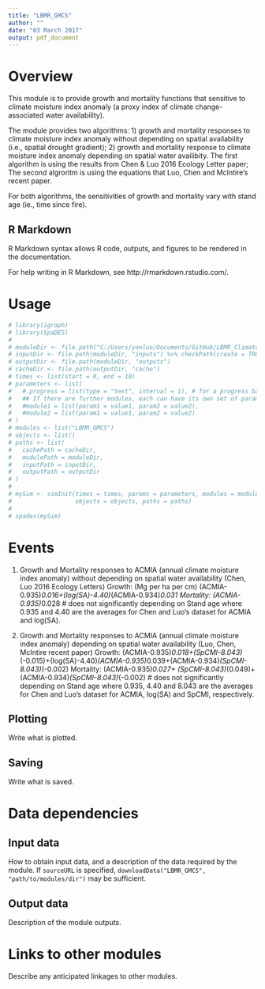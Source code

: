 ```yaml
---
title: "LBMR_GMCS"
author: ""
date: "03 March 2017"
output: pdf_document
---
```


# Overview

This module is to provide growth and mortality functions that sensitive to climate moisture index anomaly (a proxy index of climate change-associated water availability).

The module provides two algorithms: 1) growth and mortality responses to climate moisture index anomaly without depending on spatial availability (i.e., spatial drought gradient); 2) growth and mortality response to climate moisture index anomaly depending on spatial water availibity.
The first algorithm is using the results from Chen & Luo 2016 Ecology Letter paper;
The second algroritm is using the equations that Luo, Chen and McIntire's recent paper.

For both algorithms, the sensitivities of growth and mortality vary with stand age (ie., time since fire).

## R Markdown

R Markdown syntax allows R code, outputs, and figures to be rendered in the documentation.

For help writing in R Markdown, see http://rmarkdown.rstudio.com/.

# Usage

```r
# library(igraph)
# library(SpaDES)
# 
# moduleDir <- file.path("C:/Users/yonluo/Documents/GitHub/LBMR_ClimateSensitive")
# inputDir <- file.path(moduleDir, "inputs") %>% checkPath(create = TRUE)
# outputDir <- file.path(moduleDir, "outputs")
# cacheDir <- file.path(outputDir, "cache")
# times <- list(start = 0, end = 10)
# parameters <- list(
#   #.progress = list(type = "text", interval = 1), # for a progress bar
#   ## If there are further modules, each can have its own set of parameters:
#   #module1 = list(param1 = value1, param2 = value2),
#   #module2 = list(param1 = value1, param2 = value2)
# )
# modules <- list("LBMR_GMCS")
# objects <- list()
# paths <- list(
#   cachePath = cacheDir,
#   modulePath = moduleDir,
#   inputPath = inputDir,
#   outputPath = outputDir
# )
# 
# mySim <- simInit(times = times, params = parameters, modules = modules,
#                  objects = objects, paths = paths)
# 
# spades(mySim)
```

# Events

1. Growth and Mortality responses to ACMIA (annual climate moisture index anomaly) without depending on spatial water availability (Chen, Luo 2016 Ecology Letters)
Growth: (Mg per ha per cm)
(ACMIA-0.935)*0.016+(log(SA)-4.40)*(ACMIA-0.934)*0.031
Mortality: 
(ACMIA-0.935)*0.028 # does not significantly depending on Stand age
where 0.935 and 4.40 are the averages for Chen and Luo's dataset for ACMIA and log(SA).


2. Growth and Mortality responses to ACMIA (annual climate moisture index anomaly) depending on spatial water availability (Luo, Chen, McIntire recent paper)
Growth:
(ACMIA-0.935)*0.018+(SpCMI-8.043)*(-0.015)+(log(SA)-4.40)*(ACMIA-0.935)*0.039+(ACMIA-0.934)*(SpCMI-8.043)*(-0.002)
Mortality: 
(ACMIA-0.935)*0.027+ (SpCMI-8.043)*(0.049)+(ACMIA-0.934)*(SpCMI-8.043)*(-0.002)
# does not significantly depending on Stand age
where 0.935, 4.40 and 8.043 are the averages for Chen and Luo's dataset for ACMIA, log(SA) and SpCMI, respectively.





## Plotting

Write what is plotted.

## Saving

Write what is saved.

# Data dependencies

## Input data

How to obtain input data, and a description of the data required by the module.
If `sourceURL` is specified, `downloadData("LBMR_GMCS", "path/to/modules/dir")` may be sufficient.

## Output data

Description of the module outputs.

# Links to other modules

Describe any anticipated linkages to other modules.

